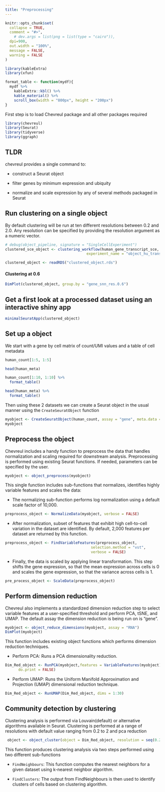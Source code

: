 ```yaml
---
title: "Preprocessing"
---
```


```r
knitr::opts_chunk$set(
  collapse = TRUE,
  comment = "#>",
    # dev.args = list(png = list(type = "cairo")),
  dpi=900,
  out.width = "100%",
  message = FALSE,
  warning = FALSE
)

library(kableExtra)
library(xfun)

format_table <- function(mydf){
  mydf %>% 
    kableExtra::kbl() %>% 
    kable_material() %>% 
    scroll_box(width = "800px", height = "200px")
}

```

First step is to load Chevreul package and all other packages required 

```r
library(chevreul)
library(Seurat)
library(tidyverse)
library(ggraph)
```

## TLDR

chevreul provides a single command to:

-   construct a Seurat object

-   filter genes by minimum expression and ubiquity

-   normalize and scale expression by any of several methods packaged in Seurat

## Run clustering on a single object

By default clustering will be run at ten different resolutions between 0.2 and 2.0. Any resolution can be specified by providing the resolution argument as a numeric vector.

```r

# debug(object_pipeline, signature = "SingleCellExperiment")
clustered_sce_object <- clustering_workflow(human_gene_transcript_sce, 
                                     experiment_name = "object_hu_trans")
```

```r
clustered_object <- readRDS("clustered_object.rds")
```

#### Clustering at 0.6

```r
DimPlot(clustered_object, group.by = "gene_snn_res.0.6")
```


## Get a first look at a processed dataset using an interactive shiny app

```r
minimalSeuratApp(clustered_object)
```

## Set up a object

We start with a gene by cell matrix of count/UMI values and a table of cell metadata

```r
human_count[1:5, 1:5]

head(human_meta)
```

```r
human_count[1:10, 1:10] %>% 
  format_table()
```



```r
head(human_meta) %>% 
  format_table()
```

Then using these 2 datasets we can create a Seurat object in the usual manner using the `CreateSeuratObject` function

```r
myobject <- CreateSeuratObject(human_count, assay = "gene", meta.data = human_meta)
myobject
```

## Preprocess the object

Chevreul includes a handy function to preprocess the data that handles normalization and scaling required for downstream analysis. Preprocessing is performed using existing Seurat functions. If needed, parameters can be specified by the user.

```r
myobject <- object_preprocess(myobject)
```

This single function includes sub-functions that normalizes, identifies highly variable features and scales the data:

-   The normalizing sub-function performs log normalization using a default scale factor of 10,000.

```r
preprocess_object <- NormalizeData(myobject, verbose = FALSE)
```

-   After normalization, subset of features that exhibit high cell-to-cell variation in the dataset are identified. By default, 2,000 features per dataset are returned by this function.

```r
preprocess_object <- FindVariableFeatures(preprocess_object, 
                                       selection.method = "vst", 
                                       verbose = FALSE)
```

-   Finally, the data is scaled by applying linear transformation. This step shifts the gene expression, so that the mean expression across cells is 0 and scales the gene expression, so that the variance across cells is 1.

```r
pre_process_object <- ScaleData(preprocess_object)
```

## Perform dimension reduction

Chevreul also implements a standardized dimension reduction step to select variable features at a user-specified threshold and perform PCA, tSNE, and UMAP. The default assay the dimension reduction is being run on is "gene".

```r
myobject <- object_reduce_dimensions(myobject, assay = "RNA") 
DimPlot(myobject)
```

This function includes existing object functions which performs dimension reduction techniques.

-   Perform PCA: Runs a PCA dimensionality reduction.

```r
Dim_Red_object <- RunPCA(myobject,features = VariableFeatures(myobject), 
      do.print = FALSE)
```

-   Perform UMAP: Runs the Uniform Manifold Approximation and Projection (UMAP) dimensional reduction technique.

```r
Dim_Red_object <- RunUMAP(Dim_Red_object, dims = 1:30)

```

## Community detection by clustering

Clustering analysis is performed via Louvain(default) or alternative algorithms available in Seurat. Clustering is performed at a range of resolutions with default value ranging from 0.2 to 2 and pca reduction

```r
 object <- object_cluster(object = Dim_Red_object, resolution = seq(0.2, 2, by = 0.2) )

```

This function produces clustering analysis via two steps performed using two different sub-functions

-   `FindNeighbours`: This function computes the nearest neighbors for a given dataset using k-nearest neighbor algorithm.

-   `FindClusters`: The output from FindNeighbours is then used to identify clusters of cells based on clustering algorithm.  




